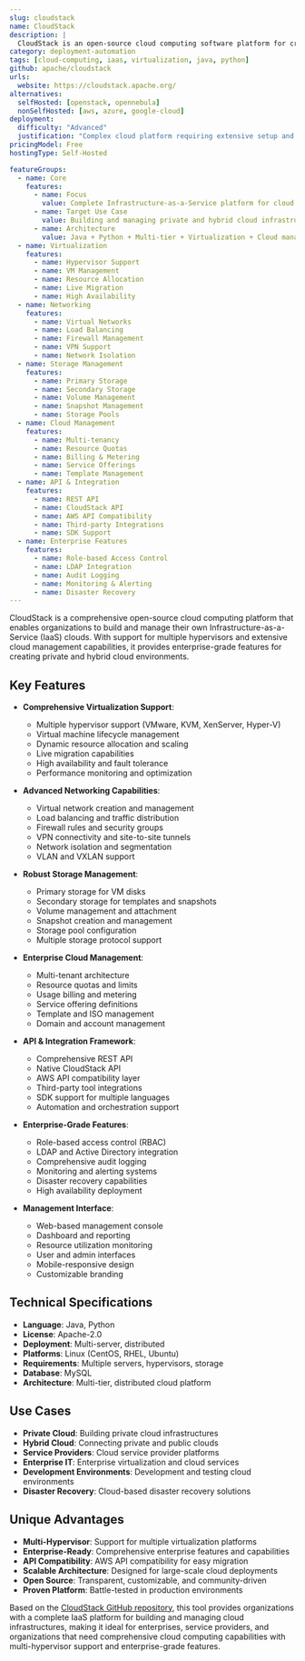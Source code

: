 ```yaml
---
slug: cloudstack
name: CloudStack
description: |
  CloudStack is an open-source cloud computing software platform for creating, managing, and deploying infrastructure cloud services. Built with Java and Python, it provides a complete Infrastructure-as-a-Service (IaaS) solution with comprehensive virtualization and cloud management capabilities.
category: deployment-automation
tags: [cloud-computing, iaas, virtualization, java, python]
github: apache/cloudstack
urls:
  website: https://cloudstack.apache.org/
alternatives:
  selfHosted: [openstack, opennebula]
  nonSelfHosted: [aws, azure, google-cloud]
deployment:
  difficulty: "Advanced"
  justification: "Complex cloud platform requiring extensive setup and configuration. Involves multiple components, networking, and storage configuration for full IaaS deployment."
pricingModel: Free
hostingType: Self-Hosted

featureGroups:
  - name: Core
    features:
      - name: Focus
        value: Complete Infrastructure-as-a-Service platform for cloud computing
      - name: Target Use Case
        value: Building and managing private and hybrid cloud infrastructures
      - name: Architecture
        value: Java + Python + Multi-tier + Virtualization + Cloud management + IaaS
  - name: Virtualization
    features:
      - name: Hypervisor Support
      - name: VM Management
      - name: Resource Allocation
      - name: Live Migration
      - name: High Availability
  - name: Networking
    features:
      - name: Virtual Networks
      - name: Load Balancing
      - name: Firewall Management
      - name: VPN Support
      - name: Network Isolation
  - name: Storage Management
    features:
      - name: Primary Storage
      - name: Secondary Storage
      - name: Volume Management
      - name: Snapshot Management
      - name: Storage Pools
  - name: Cloud Management
    features:
      - name: Multi-tenancy
      - name: Resource Quotas
      - name: Billing & Metering
      - name: Service Offerings
      - name: Template Management
  - name: API & Integration
    features:
      - name: REST API
      - name: CloudStack API
      - name: AWS API Compatibility
      - name: Third-party Integrations
      - name: SDK Support
  - name: Enterprise Features
    features:
      - name: Role-based Access Control
      - name: LDAP Integration
      - name: Audit Logging
      - name: Monitoring & Alerting
      - name: Disaster Recovery
---
```


CloudStack is a comprehensive open-source cloud computing platform that enables organizations to build and manage their own Infrastructure-as-a-Service (IaaS) clouds. With support for multiple hypervisors and extensive cloud management capabilities, it provides enterprise-grade features for creating private and hybrid cloud environments.

## Key Features

- **Comprehensive Virtualization Support**:

  - Multiple hypervisor support (VMware, KVM, XenServer, Hyper-V)
  - Virtual machine lifecycle management
  - Dynamic resource allocation and scaling
  - Live migration capabilities
  - High availability and fault tolerance
  - Performance monitoring and optimization

- **Advanced Networking Capabilities**:

  - Virtual network creation and management
  - Load balancing and traffic distribution
  - Firewall rules and security groups
  - VPN connectivity and site-to-site tunnels
  - Network isolation and segmentation
  - VLAN and VXLAN support

- **Robust Storage Management**:

  - Primary storage for VM disks
  - Secondary storage for templates and snapshots
  - Volume management and attachment
  - Snapshot creation and management
  - Storage pool configuration
  - Multiple storage protocol support

- **Enterprise Cloud Management**:

  - Multi-tenant architecture
  - Resource quotas and limits
  - Usage billing and metering
  - Service offering definitions
  - Template and ISO management
  - Domain and account management

- **API & Integration Framework**:

  - Comprehensive REST API
  - Native CloudStack API
  - AWS API compatibility layer
  - Third-party tool integrations
  - SDK support for multiple languages
  - Automation and orchestration support

- **Enterprise-Grade Features**:

  - Role-based access control (RBAC)
  - LDAP and Active Directory integration
  - Comprehensive audit logging
  - Monitoring and alerting systems
  - Disaster recovery capabilities
  - High availability deployment

- **Management Interface**:
  - Web-based management console
  - Dashboard and reporting
  - Resource utilization monitoring
  - User and admin interfaces
  - Mobile-responsive design
  - Customizable branding

## Technical Specifications

- **Language**: Java, Python
- **License**: Apache-2.0
- **Deployment**: Multi-server, distributed
- **Platforms**: Linux (CentOS, RHEL, Ubuntu)
- **Requirements**: Multiple servers, hypervisors, storage
- **Database**: MySQL
- **Architecture**: Multi-tier, distributed cloud platform

## Use Cases

- **Private Cloud**: Building private cloud infrastructures
- **Hybrid Cloud**: Connecting private and public clouds
- **Service Providers**: Cloud service provider platforms
- **Enterprise IT**: Enterprise virtualization and cloud services
- **Development Environments**: Development and testing cloud environments
- **Disaster Recovery**: Cloud-based disaster recovery solutions

## Unique Advantages

- **Multi-Hypervisor**: Support for multiple virtualization platforms
- **Enterprise-Ready**: Comprehensive enterprise features and capabilities
- **API Compatibility**: AWS API compatibility for easy migration
- **Scalable Architecture**: Designed for large-scale cloud deployments
- **Open Source**: Transparent, customizable, and community-driven
- **Proven Platform**: Battle-tested in production environments

Based on the [CloudStack GitHub repository](https://github.com/apache/cloudstack), this tool provides organizations with a complete IaaS platform for building and managing cloud infrastructures, making it ideal for enterprises, service providers, and organizations that need comprehensive cloud computing capabilities with multi-hypervisor support and enterprise-grade features.
